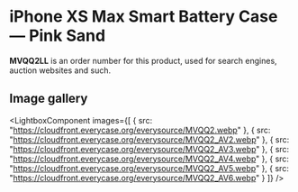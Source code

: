 
# iPhone XS Max Smart Battery Case — Pink Sand

<Callout type='info' emoji='👉🏻'>**MVQQ2LL** is an order number for this product, used for search engines, auction websites and such.</Callout>

## Image gallery

<LightboxComponent
    images={[
      {
        src: "https://cloudfront.everycase.org/everysource/MVQQ2.webp"
      },
      {
        src: "https://cloudfront.everycase.org/everysource/MVQQ2_AV2.webp"
      },
      {
        src: "https://cloudfront.everycase.org/everysource/MVQQ2_AV3.webp"
      },
      {
        src: "https://cloudfront.everycase.org/everysource/MVQQ2_AV4.webp"
      },
      {
        src: "https://cloudfront.everycase.org/everysource/MVQQ2_AV5.webp"
      },
      {
        src: "https://cloudfront.everycase.org/everysource/MVQQ2_AV6.webp"
      }
    ]}
  />
